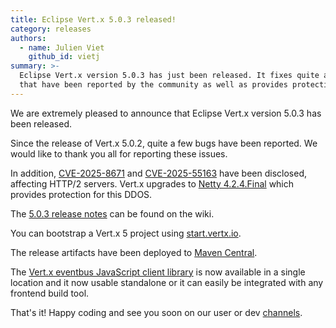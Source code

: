 ```yaml
---
title: Eclipse Vert.x 5.0.3 released!
category: releases
authors:
  - name: Julien Viet
    github_id: vietj
summary: >-
  Eclipse Vert.x version 5.0.3 has just been released. It fixes quite a few bugs
  that have been reported by the community as well as provides protection for CVE-2025-55163 and CVE-2025-8671.
---
```


We are extremely pleased to announce that Eclipse Vert.x version 5.0.3 has been released.

Since the release of Vert.x 5.0.2, quite a few bugs have been reported. We would like to thank you all for reporting these issues.

In addition, [CVE-2025-8671](https://kb.cert.org/vuls/id/767506) and [CVE-2025-55163](https://github.com/netty/netty/security/advisories/GHSA-prj3-ccx8-p6x4)
have been disclosed, affecting HTTP/2 servers. Vert.x upgrades to [Netty 4.2.4.Final](https://netty.io/news/2025/08/13/4-2-4.html) which
provides protection for this DDOS.

The [5.0.3 release notes](https://github.com/vert-x3/wiki/wiki/5.0.3-Release-Notes) can be found on the wiki.

You can bootstrap a Vert.x 5 project using [start.vertx.io](https://start.vertx.io).

The release artifacts have been deployed to [Maven Central](https://search.maven.org/search?q=g:io.vertx%20AND%20v:5.0.3).

The [Vert.x eventbus JavaScript client library](https://www.npmjs.com/package/@vertx/eventbus-bridge-client.js) is now available
in a single location and it now usable standalone or it can easily be integrated with any frontend build tool.

That's it! Happy coding and see you soon on our user or dev [channels](https://vertx.io/channels).
